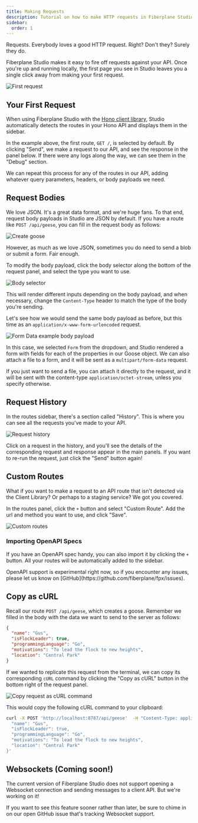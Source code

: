 ```yaml
---
title: Making Requests
description: Tutorial on how to make HTTP requests in Fiberplane Studio
sidebar:
  order: 1
---
```




Requests. Everybody loves a good HTTP request. Right? Don't they? Surely they do.

Fiberplane Studio makes it easy to fire off requests against your API. 
Once you're up and running locally, the first page you see in Studio leaves you a single click away from making your first request.

<Image src={FirstRequest} alt="First request" />


## Your First Request

When using Fiberplane Studio with the [Hono client library](/docs/components/client-library/), Studio automatically detects the routes in your Hono API and displays them in the sidebar.

In the example above, the first route, `GET /`, is selected by default. By clicking "Send", we make a request to our API,
and see the response in the panel below. If there were any logs along the way, we can see them in the "Debug" section.

We can repeat this process for any of the routes in our API, adding whatever query parameters, headers, or body payloads we need.

## Request Bodies

We love JSON. It's a great data format, and we're huge fans. 
To that end, request body payloads in Studio are JSON by default. If you have a route like `POST /api/geese`, you can fill in the request body as follows:

<Image src={CreateGoose} alt="Create goose" />

However, as much as we love JSON, sometimes you do need to send a blob or submit a form. Fair enough.

To modify the body payload, click the body selector along the bottom of the request panel, and select the type you want to use.

<Image src={BodySelector} alt="Body selector" />

This will render different inputs depending on the body payload, and when necessary, change the `Content-Type` header to match the type of the body you're sending.

Let's see how we would send the same body payload as before, but this time as an `application/x-www-form-urlencoded` request.

<Image src={FormBodyExample} alt="Form Data example body payload" />

In this case, we selected `Form` from the dropdown, and Studio rendered a form with fields for each of the properties in our Goose object. We can also attach a file to a form, and it will be sent as a `multipart/form-data` request.

If you just want to send a file, you can attach it directly to the request, and it will be sent with the content-type `application/octet-stream`, unless you specify otherwise.

## Request History

In the routes sidebar, there's a section called "History". This is where you can see all the requests you've made to your API.

<Image src={RequestHistory} alt="Request history" />

Click on a request in the history, and you'll see the details of the corresponding request and response appear in the main panels. 
If you want to re-run the request, just click the "Send" button again!

## Custom Routes

What if you want to make a request to an API route that isn't detected via the Client Library? Or perhaps to a staging service? We got you covered.

In the routes panel, click the `+` button and select "Custom Route". Add the url and method you want to use, and click "Save".

<Image src={CustomRoutes} alt="Custom routes" />


### Importing OpenAPI Specs

If you have an OpenAPI spec handy, you can also import it by clicking the `+` button. All your routes will be automatically added to the sidebar.

<Aside>
OpenAPI support is experimental right now, so if you encounter any issues, please let us know on [GitHub](https://github.com/fiberplane/fpx/issues).
</Aside>


## Copy as cURL

Recall our route `POST /api/geese`, which creates a goose. Remember we filled in the body with the data we want to send to the server as follows:

```json
{
  "name": "Gus",
  "isFlockLeader": true,
  "programmingLanguage": "Go",
  "motivations": "To lead the flock to new heights",
  "location": "Central Park"
}
```

If we wanted to replicate this request from the terminal, we can copy its corresponding `cURL` command by clicking the "Copy as cURL" button in the bottom right of the request panel.

<Image src={CurlRequest} alt="Copy request as cURL command" />

This would copy the following cURL command to your clipboard:

```sh
curl -X POST 'http://localhost:8787/api/geese'  -H "Content-Type: application/json" -d '{
  "name": "Gus",
  "isFlockLeader": true,
  "programmingLanguage": "Go",
  "motivations": "To lead the flock to new heights",
  "location": "Central Park"
}'
```

## Websockets (Coming soon!)

The current version of Fiberplane Studio does not support opening a Websocket connection and sending messages to a client API. But we're working on it!

If you want to see this feature sooner rather than later, be sure to chime in on our open GitHub issue that's tracking Websocket support.

<LinkCard
  title="Follow along on GitHub"
  description="We're always looking for feedback and contributions. If you have any ideas or suggestions for Websocket support, please let us know on GitHub."
  href="https://github.com/fiberplane/fpx/issues/181"
  icon="external"
/>